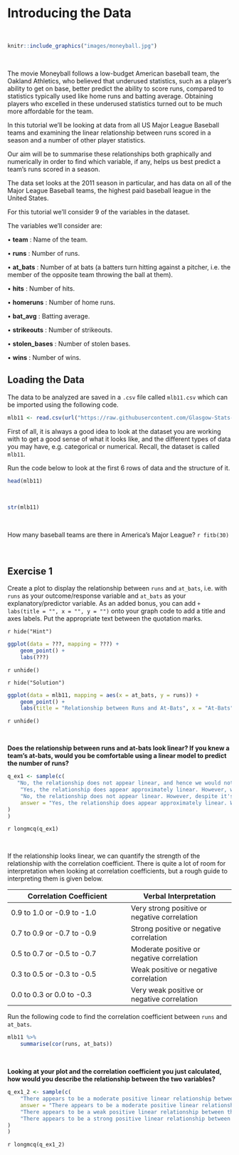 # Introducing the Data 

<br>

```r
knitr::include_graphics("images/moneyball.jpg")
```

<br>

The movie Moneyball follows a low-budget American baseball team, the Oakland Athletics, who believed that underused statistics, such as a player’s ability to get on base, better predict the ability to score runs, compared to statistics typically used like home runs and batting average. Obtaining players who excelled in these underused statistics turned out to be much more affordable for the team.

In this tutorial we’ll be looking at data from all US Major League Baseball teams and examining the linear relationship between runs scored in a season and a number of other player statistics.

Our aim will be to summarise these relationships both graphically and numerically in order to find which variable, if any, helps us best predict a team’s runs scored in a season.

The data set looks at the 2011 season in particular, and has data on all of the Major League Baseball teams, the highest paid baseball league in the United States. 

For this tutorial we’ll consider 9 of the variables in the dataset.

The variables we'll consider are:

• **team** : Name of the team. 	

• **runs** : Number of runs. 	

• **at_bats** : Number of at bats (a batters turn hitting against a pitcher, i.e. the member of the opposite team throwing the ball at them). 	 

• **hits** : Number of hits. 

• **homeruns** : Number of home runs. 	

• **bat_avg** : Batting average.  

• **strikeouts** : Number of strikeouts. 	 

• **stolen_bases** : Number of stolen bases. 	

• **wins** : Number of wins. 	


## Loading the Data {-}
The data to be analyzed are saved in a `.csv` file called `mlb11.csv` which can be imported using the following code.

```r
mlb11 <- read.csv(url("https://raw.githubusercontent.com/Glasgow-Stats-L1-L2/S1Z_Lab3/main/mlb11.csv"))
```


First of all, it is always a good idea to look at the dataset you are working with to get a good sense of what it looks like, and the different types of data you may have, e.g. categorical or numerical. Recall, the dataset is called `mlb11`.

Run the code below to look at the first 6 rows of data and the structure of it.

```r
head(mlb11)
```

<br>

```r
str(mlb11)
```

<br>

How many baseball teams are there in America's Major League? `r fitb(30)`

<br>

## **Exercise 1** 


Create a plot to display the relationship between `runs` and `at_bats`, i.e. with `runs` as your outcome/response variable and `at_bats` as your explanatory/predictor variable. As an added bonus, you can add `+ labs(title = "", x = "", y = "")` onto your graph code to add a title and axes labels. Put the appropriate text between the quotation marks. 

`r hide("Hint")`

```r
ggplot(data = ???, mapping = ???) +
    geom_point() +
    labs(???)
```

`r unhide()`


`r hide("Solution")`

```r
ggplot(data = mlb11, mapping = aes(x = at_bats, y = runs)) +
    geom_point() +
    labs(title = "Relationship between Runs and At-Bats", x = "At-Bats", y = "Runs")
```

`r unhide()`

<br>

**Does the relationship between runs and at-bats look linear? If you knew a team’s at-bats, would you be comfortable using a linear model to predict the number of runs?**

```r
q_ex1 <- sample(c(
   "No, the relationship does not appear linear, and hence we would not be comfortable using a linear model to predict the number of runs from the at-bats. We would have to consider a different varaible to choose.",
    "Yes, the relationship does appear approximately linear. However, we would not be comfortable using a linear model to predict the number of runs from the at-bats. We would have to consider a different varaible to choose.",
    "No, the relationship does not appear linear. However, despite it's non-linearity we could still use a regression model to predict the number of runs from the at-bats.",
    answer = "Yes, the relationship does appear approximately linear. We would therefore be comfortable using a linear model to predict the number of runs from the at-bats."
)
)
```

`r longmcq(q_ex1)`

<br>

If the relationship looks linear, we can quantify the strength of the relationship with the correlation coefficient. There is quite a lot of room for interpretation when looking at correlation coefficients, but a rough guide to interpreting them is given below. 

| Correlation Coefficient  | Verbal Interpretation |
|--------------------------|-----------------------|
|0.9 to 1.0 or -0.9 to -1.0|Very strong positive or negative correlation|
|0.7 to 0.9 or -0.7 to -0.9|Strong positive or negative correlation|
|0.5 to 0.7 or -0.5 to -0.7|Moderate positive or negative correlation|
|0.3 to 0.5 or -0.3 to -0.5|Weak positive or negative correlation|
|0.0 to 0.3 or 0.0 to -0.3|Very weak positive or negative correlation|

Run the following code to find the correlation coefficient between `runs` and `at_bats`. 

```r
mlb11 %>%
    summarise(cor(runs, at_bats))
```

<br>

**Looking at your plot and the correlation coefficient you just calculated, how would you describe the relationship between the two variables?**

```r
q_ex1_2 <- sample(c(
    "There appears to be a moderate positive linear relationship between the runs  of a Major League baseball team and their at-bats. There aren't  any unusual observations",
    answer = "There appears to be a moderate positive linear relationship between the runs  of a Major League baseball team and their at-bats. There aren't  any particularly unusual observations, but the point at roughly (5525, 870) could be considered slightly unusual.",
    "There appears to be a weak positive linear relationship between the runs  of a Major League baseball team and their at-bats. There aren't any unusual observations.",
    "There appears to be a strong positive linear relationship between the runs  of a Major League baseball team and their at-bats. There aren't  any particularly unusual observations, but the point at roughly (5525, 870) could be considered slightly unusual."
)
)
```

`r longmcq(q_ex1_2)`

<br>

